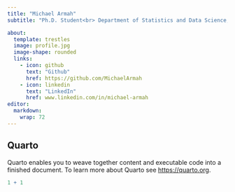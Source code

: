 ```yaml
---
title: "Michael Armah"
subtitle: "Ph.D. Student<br> Department of Statistics and Data Science,<br> Northwestern University"

about: 
  template: trestles
  image: profile.jpg
  image-shape: rounded
  links: 
    - icon: github
      text: "Github"
      href: https://github.com/MichaelArmah
    - icon: linkedin
      text: "LinkedIn"
      href: www.linkedin.com/in/michael-armah
editor: 
  markdown: 
    wrap: 72
---
```


## Quarto

Quarto enables you to weave together content and executable code into a
finished document. To learn more about Quarto see <https://quarto.org>.

```r
1 + 1
```
